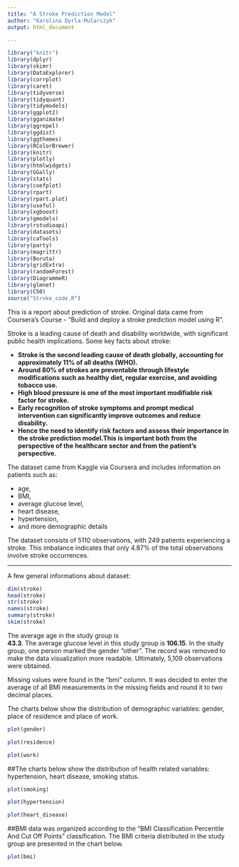 ```yaml
---
title: "A Stroke Prediction Model"
author: "Karolina Dyrla-Mularczyk"
output: html_document

---
```

```r
library("knitr")
library(dplyr)
library(skimr)
library(DataExplorer)
library(corrplot)
library(caret)
library(tidyverse)
library(tidyquant)
library(tidymodels)
library(ggplot2)
library(gganimate)
library(ggrepel)
library(ggdist)
library(ggthemes)
library(RColorBrewer)
library(knitr)
library(plotly)
library(htmlwidgets)
library(GGally)
library(stats)
library(coefplot)
library(rpart)
library(rpart.plot)
library(useful)
library(xgboost)
library(gmodels)
library(rstudioapi)
library(datasets) 
library(caTools)
library(party)
library(magrittr)
library(Boruta)
library(gridExtra)
library(randomForest)
library(DiagrammeR)
library(glmnet)
library(C50)
source("Stroke_code.R")
```

This is a report about prediction of stroke. Original data came from Coursera's Course - "Build and deploy a stroke prediction model using R". 

Stroke is a leading cause of death and disability worldwide, with significant public health implications. Some key facts about stroke:

- __Stroke is the second leading cause of death globally, accounting for approximately 11% of all deaths (WHO).__
- __Around 80% of strokes are preventable through lifestyle modifications such as healthy diet, regular exercise, and avoiding tobacco use.__
- __High blood pressure is one of the most important modifiable risk factor for stroke.__
- __Early recognition of stroke symptoms and prompt medical intervention can significantly improve outcomes and reduce disability.__
- __Hence the need to identify risk factors and assess their importance in the stroke prediction model.This is important both from the perspective of the healthcare sector and from the patient's perspective.__

The dataset came from Kaggle via Coursera and includes information on patients such as:

- age,
- BMI,
- average glucose level,
- heart disease,
- hypertension,
- and more demographic details

The dataset consists of 5110 observations, with 249 patients experiencing a stroke. This imbalance indicates that only 4.87% of the total observations involve stroke occurrences.

***

A few general informations about dataset:

```r

dim(stroke) 
head(stroke) 
str(stroke) 
names(stroke)
summary(stroke)
skim(stroke)
```

The average age in the study group is  
__43.3__. 
The average glucose level in this study group is 
__106.15__.
In the study group, one person marked the gender "other". The record was removed to make the data visualization more readable. Ultimately, 5,109 observations were obtained.

Missing values were found in the "bmi" column. It was decided to enter the average of all BMI measurements in the missing fields and round it to two decimal places.

The charts below show the distribution of demographic variables: gender, place of residence and place of work.

```r
plot(gender)
```

```r
plot(residence)
```

```r
plot(work)
```

##The charts below show the distribution of health related variables: hypertension, heart disease, smoking status.

```r
plot(smoking)
```

```r
plot(hypertension)
```

```r
plot(heart_disease)
```

##BMI data was organized according to the "BMI Classification Percentile And Cut Off Points" classification. The BMI criteria distributed in the study group are presented in the chart below.

```r
plot(bmi)
```